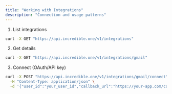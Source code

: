 ```yaml
---
title: "Working with Integrations"
description: "Connection and usage patterns"
---
```


1) List integrations
```bash
curl -X GET "https://api.incredible.one/v1/integrations"
```
2) Get details
```bash
curl -X GET "https://api.incredible.one/v1/integrations/gmail"
```
3) Connect (OAuth/API key)
```bash
curl -X POST "https://api.incredible.one/v1/integrations/gmail/connect" \
  -H "Content-Type: application/json" \
  -d '{"user_id":"your_user_id","callback_url":"https://your-app.com/callback"}'
```


